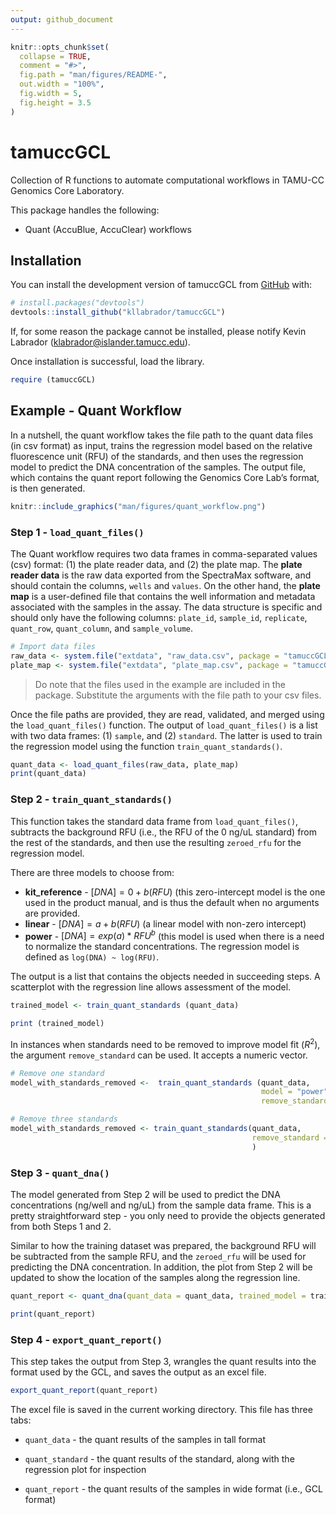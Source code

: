 ```yaml
---
output: github_document
---
```


<!-- README.md is generated from README.Rmd. Please edit that file -->

```r
knitr::opts_chunk$set(
  collapse = TRUE,
  comment = "#>",
  fig.path = "man/figures/README-",
  out.width = "100%",
  fig.width = 5,
  fig.height = 3.5
)

```

# tamuccGCL

<!-- badges: start -->

<!-- badges: end -->

Collection of R functions to automate computational workflows in TAMU-CC Genomics Core Laboratory.

This package handles the following:

-   Quant (AccuBlue, AccuClear) workflows

## Installation

You can install the development version of tamuccGCL from [GitHub](https://github.com/) with:

``` r
# install.packages("devtools")
devtools::install_github("kllabrador/tamuccGCL")
```

If, for some reason the package cannot be installed, please notify Kevin Labrador ([klabrador\@islander.tamucc.edu](mailto:klabrador@islander.tamucc.edu){.email}).

Once installation is successful, load the library.

```r
require (tamuccGCL)
```

## Example - Quant Workflow

In a nutshell, the quant workflow takes the file path to the quant data files (in csv format) as input, trains the regression model based on the relative fluorescence unit (RFU) of the standards, and then uses the regression model to predict the DNA concentration of the samples. The output file, which contains the quant report following the Genomics Core Lab's format, is then generated.

```r
knitr::include_graphics("man/figures/quant_workflow.png")
```

### Step 1 - `load_quant_files()`

The Quant workflow requires two data frames in comma-separated values (csv) format: (1) the plate reader data, and (2) the plate map. The **plate reader data** is the raw data exported from the SpectraMax software, and should contain the columns, `wells` and `values`. On the other hand, the **plate map** is a user-defined file that contains the well information and metadata associated with the samples in the assay. The data structure is specific and should only have the following columns: `plate_id`, `sample_id`, `replicate`, `quant_row`, `quant_column`, and `sample_volume`.

```r
# Import data files
raw_data <- system.file("extdata", "raw_data.csv", package = "tamuccGCL") 
plate_map <- system.file("extdata", "plate_map.csv", package = "tamuccGCL")
```

> Do note that the files used in the example are included in the package. Substitute the arguments with the file path to your csv files.

Once the file paths are provided, they are read, validated, and merged using the `load_quant_files()` function. The output of `load_quant_files()` is a list with two data frames: (1) `sample`, and (2) `standard`. The latter is used to train the regression model using the function `train_quant_standards()`.

```r
quant_data <- load_quant_files(raw_data, plate_map)
print(quant_data)
```

### Step 2 - `train_quant_standards()`

This function takes the standard data frame from `load_quant_files()`, subtracts the background RFU (i.e., the RFU of the 0 ng/uL standard) from the rest of the standards, and then use the resulting `zeroed_rfu` for the regression model.

There are three models to choose from:

-   **kit_reference** - $[DNA] = 0 + b(RFU)$ (this zero-intercept model is the one used in the product manual, and is thus the default when no arguments are provided.
-   **linear** - $[DNA] = a + b(RFU)$ (a linear model with non-zero intercept)
-   **power** - $[DNA] = exp(a) * RFU^b$ (this model is used when there is a need to normalize the standard concentrations. The regression model is defined as `log(DNA) ~ log(RFU)`.

The output is a list that contains the objects needed in succeeding steps. A scatterplot with the regression line allows assessment of the model.

```r
trained_model <- train_quant_standards (quant_data)
```

```r
print (trained_model)
```

In instances when standards need to be removed to improve model fit $(R^2)$, the argument `remove_standard` can be used. It accepts a numeric vector.

```r
# Remove one standard
model_with_standards_removed <-  train_quant_standards (quant_data,
                                                        model = "power", 
                                                        remove_standard = 2)

# Remove three standards
model_with_standards_removed <- train_quant_standards(quant_data,
                                                      remove_standard = c(2, 6, 8)
                                                      )
```

### Step 3 - `quant_dna()`

The model generated from Step 2 will be used to predict the DNA concentrations (ng/well and ng/uL) from the sample data frame. This is a pretty straightforward step - you only need to provide the objects generated from both Steps 1 and 2.

Similar to how the training dataset was prepared, the background RFU will be subtracted from the sample RFU, and the `zeroed_rfu` will be used for predicting the DNA concentration. In addition, the plot from Step 2 will be updated to show the location of the samples along the regression line.

```r
quant_report <- quant_dna(quant_data = quant_data, trained_model = trained_model)


```

```r
print(quant_report)
```

### Step 4 - `export_quant_report()`

This step takes the output from Step 3, wrangles the quant results into the format used by the GCL, and saves the output as an excel file.

```r
export_quant_report(quant_report)
```

The excel file is saved in the current working directory. This file has three tabs:

-   `quant_data` - the quant results of the samples in tall format

-   `quant_standard` - the quant results of the standard, along with the regression plot for inspection

-   `quant_report` - the quant results of the samples in wide format (i.e., GCL format)
